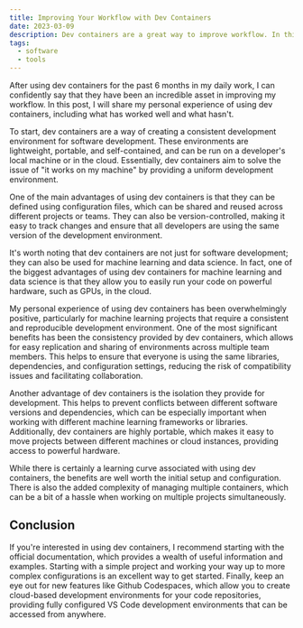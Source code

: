 ```yaml
---
title: Improving Your Workflow with Dev Containers
date: 2023-03-09
description: Dev containers are a great way to improve workflow. In this post, I'll discuss how I use dev containers to improve my workflow. 
tags:
  - software
  - tools
---
```


After using dev containers for the past 6 months in my daily work, I can confidently say that they have been an incredible asset in improving my workflow. In this post, I will share my personal experience of using dev containers, including what has worked well and what hasn't.

To start, dev containers are a way of creating a consistent development environment for software development. These environments are lightweight, portable, and self-contained, and can be run on a developer's local machine or in the cloud. Essentially, dev containers aim to solve the issue of "it works on my machine" by providing a uniform development environment.

One of the main advantages of using dev containers is that they can be defined using configuration files, which can be shared and reused across different projects or teams. They can also be version-controlled, making it easy to track changes and ensure that all developers are using the same version of the development environment.

It's worth noting that dev containers are not just for software development; they can also be used for machine learning and data science. In fact, one of the biggest advantages of using dev containers for machine learning and data science is that they allow you to easily run your code on powerful hardware, such as GPUs, in the cloud.

My personal experience of using dev containers has been overwhelmingly positive, particularly for machine learning projects that require a consistent and reproducible development environment. One of the most significant benefits has been the consistency provided by dev containers, which allows for easy replication and sharing of environments across multiple team members. This helps to ensure that everyone is using the same libraries, dependencies, and configuration settings, reducing the risk of compatibility issues and facilitating collaboration.

Another advantage of dev containers is the isolation they provide for development. This helps to prevent conflicts between different software versions and dependencies, which can be especially important when working with different machine learning frameworks or libraries. Additionally, dev containers are highly portable, which makes it easy to move projects between different machines or cloud instances, providing access to powerful hardware.

While there is certainly a learning curve associated with using dev containers, the benefits are well worth the initial setup and configuration. There is also the added complexity of managing multiple containers, which can be a bit of a hassle when working on multiple projects simultaneously.

## Conclusion

If you're interested in using dev containers, I recommend starting with the official documentation, which provides a wealth of useful information and examples. Starting with a simple project and working your way up to more complex configurations is an excellent way to get started. Finally, keep an eye out for new features like Github Codespaces, which allow you to create cloud-based development environments for your code repositories, providing fully configured VS Code development environments that can be accessed from anywhere.



